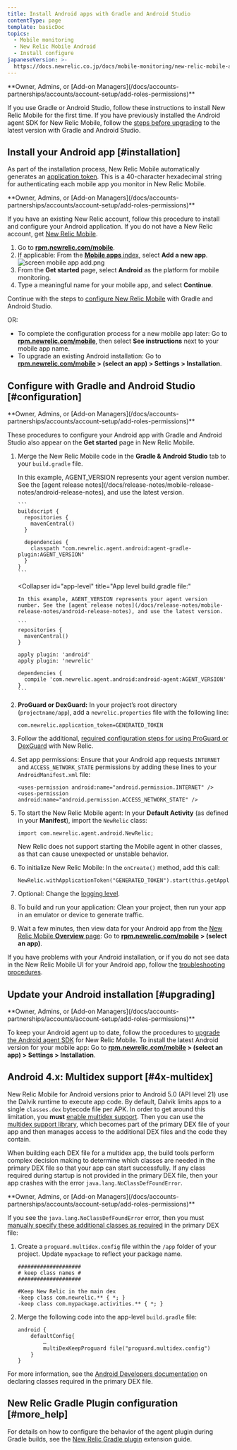 ```yaml
---
title: Install Android apps with Gradle and Android Studio
contentType: page
template: basicDoc
topics:
  - Mobile monitoring
  - New Relic Mobile Android
  - Install configure
japaneseVersion: >-
  https://docs.newrelic.co.jp/docs/mobile-monitoring/new-relic-mobile-android/install-configure/install-android-apps-gradle-android-studio
---
```


<Callout variant="tip">
  **Owner, Admins, or [Add-on Managers](/docs/accounts-partnerships/accounts/account-setup/add-roles-permissions)**
</Callout>

If you use Gradle or Android Studio, follow these instructions to install New Relic Mobile for the first time. If you have previously installed the Android agent SDK for New Relic Mobile, follow the [steps before upgrading](/docs/mobile-monitoring/new-relic-mobile-android/install-configure/upgrade-new-relic-mobiles-android-sdk#android_upgrade_1) to the latest version with Gradle and Android Studio.

## Install your Android app [#installation]

As part of the installation process, New Relic Mobile automatically generates an [application token](/docs/mobile-apps/viewing-your-application-token). This is a 40-character hexadecimal string for authenticating each mobile app you monitor in New Relic Mobile.

<Callout variant="tip">
  **Owner, Admins, or [Add-on Managers](/docs/accounts-partnerships/accounts/account-setup/add-roles-permissions)**
</Callout>

If you have an existing New Relic account, follow this procedure to install and configure your Android application. If you do not have a New Relic account, get [New Relic Mobile](/docs/mobile-monitoring/new-relic-mobile/getting-started/introduction-new-relic-mobile).

1. Go to **[rpm.newrelic.com/mobile](https://rpm.newrelic.com/mobile)**.
2. If applicable: From the [**Mobile apps** index](/docs/mobile-monitoring/mobile-monitoring-ui/mobile-app-pages/mobile-apps-index), select **Add a new app**. ![screen mobile app add.png](./images/screen-mobile-app-add.png "screen mobile app add.png")
3. From the **Get started** page, select **Android** as the platform for mobile monitoring.
4. Type a meaningful name for your mobile app, and select **Continue**.

Continue with the steps to [configure New Relic Mobile](#configuration) with Gradle and Android Studio.

OR:

* To complete the configuration process for a new mobile app later: Go to **[rpm.newrelic.com/mobile](https://rpm.newrelic.com/mobile)**, then select **See instructions** next to your mobile app name.
* To upgrade an existing Android installation: Go to **[rpm.newrelic.com/mobile](https://rpm.newrelic.com/mobile) > (select an app) > Settings > Installation**.

## Configure with Gradle and Android Studio [#configuration]

<Callout variant="tip">
  **Owner, Admins, or [Add-on Managers](/docs/accounts-partnerships/accounts/account-setup/add-roles-permissions)**
</Callout>

These procedures to configure your Android app with Gradle and Android Studio also appear on the **Get started** page in New Relic Mobile.

1. Merge the New Relic Mobile code in the **Gradle & Android Studio** tab to your `build.gradle` file.

   <CollapserGroup>
     <Collapser
       id="project-level"
       title="Project level build.gradle file:"
     >
       In this example, AGENT_VERSION represents your agent version number. See the [agent release notes](/docs/release-notes/mobile-release-notes/android-release-notes), and use the latest version.

       ```
       buildscript {
         repositories {
           mavenCentral()
         }

         dependencies {
           classpath "com.newrelic.agent.android:agent-gradle-plugin:AGENT_VERSION"
         }
       }
       ```
     </Collapser>

     <Collapser
       id="app-level"
       title="App level build.gradle file:"
     >
       In this example, AGENT_VERSION represents your agent version number. See the [agent release notes](/docs/release-notes/mobile-release-notes/android-release-notes), and use the latest version.

       ```
       repositories {
         mavenCentral()
       }

       apply plugin: 'android'
       apply plugin: 'newrelic'

       dependencies {
         compile 'com.newrelic.agent.android:android-agent:AGENT_VERSION'
       }
       ```
     </Collapser>
   </CollapserGroup>
2. **ProGuard or DexGuard:** In your project’s root directory (`projectname/app`), add a `newrelic.properties` file with the following line:

   ```
   com.newrelic.application_token=GENERATED_TOKEN
   ```
3. Follow the additional, [required configuration steps for using ProGuard or DexGuard](/docs/mobile-monitoring/new-relic-mobile-android/install-configure/configure-proguard-or-dexguard-android-apps) with New Relic.
4. Set app permissions: Ensure that your Android app requests `INTERNET` and `ACCESS_NETWORK_STATE` permissions by adding these lines to your `AndroidManifest.xml` file:

   ```
   <uses-permission android:name="android.permission.INTERNET" />
   <uses-permission android:name="android.permission.ACCESS_NETWORK_STATE" />
   ```
5. To start the New Relic Mobile agent: In your **Default Activity** (as defined in your **Manifest**), import the `NewRelic` class:

   ```
   import com.newrelic.agent.android.NewRelic;
   ```

   <Callout variant="important">
     New Relic does not support starting the Mobile agent in other classes, as that can cause unexpected or unstable behavior.
   </Callout>
6. To initialize New Relic Mobile: In the `onCreate()` method, add this call:

   ```
   NewRelic.withApplicationToken("GENERATED_TOKEN").start(this.getApplication());
   ```
7. Optional: Change the [logging level](/docs/mobile-monitoring/new-relic-mobile-android/api-guides/android-agent-configuration-feature-flags#logging).
8. To build and run your application: Clean your project, then run your app in an emulator or device to generate traffic.
9. Wait a few minutes, then view data for your Android app from the [New Relic Mobile **Overview** page](/docs/mobile-monitoring/mobile-monitoring-ui/mobile-app-pages/mobile-apps-overview-page): Go to **[rpm.newrelic.com/mobile](https://rpm.newrelic.com/mobile) > (select an app)**.

If you have problems with your Android installation, or if you do not see data in the New Relic Mobile UI for your Android app, follow the [troubleshooting procedures](/docs/mobile-monitoring/new-relic-mobile-android/troubleshoot/no-data-appears-android).

## Update your Android installation [#upgrading]

<Callout variant="tip">
  **Owner, Admins, or [Add-on Managers](/docs/accounts-partnerships/accounts/account-setup/add-roles-permissions)**
</Callout>

To keep your Android agent up to date, follow the procedures to [upgrade the Android agent SDK](/docs/mobile-monitoring/new-relic-mobile-android/install-configure/upgrading-new-relic-mobiles-android-sdk) for New Relic Mobile. To install the latest Android version for your mobile app: Go to **[rpm.newrelic.com/mobile](https://rpm.newrelic.com/mobile) > (select an app) > Settings > Installation**.

## Android 4.x: Multidex support [#4x-multidex]

New Relic Mobile for Android versions prior to Android 5.0 (API level 21) use the Dalvik runtime to execute app code. By default, Dalvik limits apps to a single `classes.dex` bytecode file per APK. In order to get around this limitation, you **must** [enable multidex support](https://developer.android.com/studio/build/multidex.html). Then you can use the [multidex support library](https://developer.android.com/tools/support-library/features.html#multidex), which becomes part of the primary DEX file of your app and then manages access to the additional DEX files and the code they contain.

When building each DEX file for a multidex app, the build tools perform complex decision making to determine which classes are needed in the primary DEX file so that your app can start successfully. If any class required during startup is not provided in the primary DEX file, then your app crashes with the error `java.lang.NoClassDefFoundError`.

<Callout variant="tip">
  **Owner, Admins, or [Add-on Managers](/docs/accounts-partnerships/accounts/account-setup/add-roles-permissions)**
</Callout>

If you see the `java.lang.NoClassDefFoundError` error, then you must [manually specify these additional classes as required](https://developer.android.com/studio/build/multidex.html#keep) in the primary DEX file:

1. Create a `proguard.multidex.config` file within the `/app` folder of your project. Update `mypackage` to reflect your package name.

   ```
   ####################
   # keep class names #
   ####################

   #Keep New Relic in the main dex
   -keep class com.newrelic.** { *; }
   -keep class com.mypackage.activities.** { *; }
   ```
2. Merge the following code into the app-level `build.gradle` file:

   ```
   android { 
       defaultConfig{
           …
           multiDexKeepProguard file("proguard.multidex.config")
       }
   }
   ```

For more information, see the [Android Developers documentation](https://developer.android.com/studio/build/multidex.html#keep) on declaring classes required in the primary DEX file.

## New Relic Gradle Plugin configuration [#more_help]

For details on how to configure the behavior of the agent plugin during Gradle builds, see the [New Relic Gradle plugin](https://docs.newrelic.com/docs/mobile-monitoring/new-relic-mobile-android/install-configure/configure-new-relic-gradle-plugin) extension guide.
